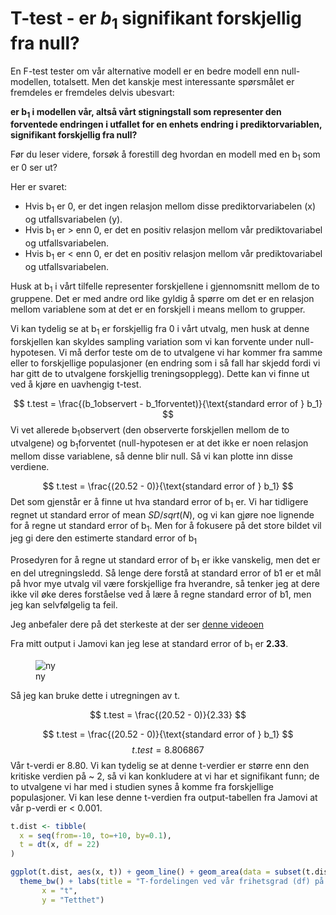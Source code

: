 # T-test - er $b_1$ signifikant forskjellig fra null?
En F-test tester om vår alternative modell er en bedre modell enn null-modellen, totalsett. Men det kanskje mest interessante spørsmålet er fremdeles er fremdeles delvis ubesvart: 

**er b<sub>1</sub> i modellen vår, altså vårt stigningstall som representer den forventede endringen i utfallet for en enhets endring i prediktorvariablen, signifikant forskjellig fra null?**

<div class="info">
Før du leser videre, forsøk å forestill deg hvordan en modell med en b<sub>1</sub> som er 0 ser ut? 

Her er svaret: 

* Hvis b<sub>1</sub> er 0, er det ingen relasjon mellom disse prediktorvariabelen (x) og utfallsvariabelen (y). 
* Hvis b<sub>1</sub> er > enn 0, er det en positiv relasjon mellom vår prediktovariabel og utfallsvariabelen.
* Hvis b<sub>1</sub> er < enn 0, er det en positiv relasjon mellom vår prediktovariabel og utfallsvariabelen.

</div>

Husk at  b<sub>1</sub> i vårt tilfelle representer forskjellene i gjennomsnitt mellom de to gruppene. Det er med andre ord like gyldig å spørre om det er en relasjon mellom variablene som at det er en forskjell i means mellom to grupper.

Vi kan tydelig se at b<sub>1</sub> er forskjellig fra 0 i vårt utvalg, men husk at denne forskjellen kan skyldes sampling variation som vi kan forvente under null-hypotesen. Vi må derfor teste om de to utvalgene vi har kommer fra samme eller to forskjellige populasjoner (en endring som i så fall har skjedd fordi vi har gitt de to utvalgene forskjellig treningsopplegg). Dette kan vi finne ut ved å kjøre en uavhengig t-test.

$$
t.test = \frac{(b_1observert - b_1forventet)}{\text{standard error of } b_1}
$$
Vi vet allerede b<sub>1</sub>observert (den observerte forskjellen mellom de to utvalgene) og b<sub>1</sub>forventet (null-hypotesen er at det ikke er noen relasjon mellom disse variablene, så denne blir null. Så vi kan plotte inn disse verdiene.

$$
t.test = \frac{(20.52 - 0)}{\text{standard error of } b_1}
$$
Det som gjenstår er å finne ut hva standard error of b<sub>1</sub> er. Vi har tidligere regnet ut standard error of mean $SD/sqrt(N)$, og vi kan gjøre noe lignende for å regne ut standard error of b<sub>1</sub>. Men for å fokusere på det store bildet vil jeg gi dere den estimerte standard error of b<sub>1</sub>

<div class="warning">
Prosedyren for å regne ut standard error of b<sub>1</sub> er ikke vanskelig, men det er en del utregningsledd. Så lenge dere forstå at standard error of b1 er et mål på hvor mye utvalg vil være forskjellige fra hverandre, så tenker jeg at dere ikke vil øke deres forståelse ved å lære å regne standard error of b1, men jeg kan selvfølgelig ta feil. 


Jeg anbefaler dere på det sterkeste at der ser [denne videoen](https://www.youtube.com/watch?v=3L9ZMdzJyyI)

</div>

Fra mitt output i Jamovi kan jeg lese at standard error of b<sub>1</sub> er **2.33**. 

![ny](output.png)

Så jeg kan bruke dette i utregningen av t.

$$
t.test = \frac{(20.52 - 0)}{2.33}
$$

$$
t.test = \frac{(20.52 - 0)}{\text{standard error of } b_1}
$$
$$
t.test = 8.806867
$$
Vår t-verdi er 8.80. Vi kan tydelig se at denne t-verdier er større enn den kritiske verdien på ~ 2, så vi kan konkludere at vi har et signifikant funn; de to utvalgene vi har med i studien synes å komme fra forskjellige populasjoner. Vi kan lese denne t-verdien fra output-tabellen fra Jamovi at vår p-verdi er < 0.001.


```r

t.dist <- tibble(
  x = seq(from=-10, to=+10, by=0.1),
  t = dt(x, df = 22)
)

ggplot(t.dist, aes(x, t)) + geom_line() + geom_area(data = subset(t.dist, x < 6), fill = "#00BFC4", alpha=.8) + scale_x_continuous(breaks = seq(-10, 10, by = 1))  + geom_vline(xintercept=0, color="black", linetype = 'dotted') + labs(y="density", x="t") + geom_vline(xintercept=8.2, color="red") + geom_vline(xintercept=2) + geom_vline(xintercept=-2) +
  theme_bw() + labs(title = "T-fordelingen ved vår frihetsgrad (df) på 22",
       x = "t",
       y = "Tetthet")


```


